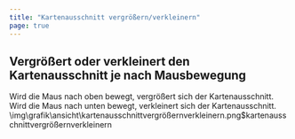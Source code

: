 ```yaml
---
title: "Kartenausschnitt vergrößern/verkleinern"
page: true
---
```

## Vergr&#246;&#223;ert oder verkleinert den Kartenausschnitt je nach Mausbewegung

Wird die Maus nach oben bewegt, vergr&#246;&#223;ert sich der Kartenausschnitt.
Wird die Maus nach unten bewegt, verkleinert sich der Kartenausschnitt.<Image>\img\grafik\ansicht\kartenausschnittvergrößernverkleinern.png$kartenausschnittvergrößernverkleinern</Image>